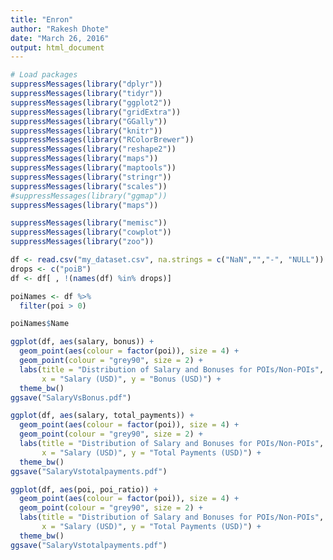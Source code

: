 ```yaml
---
title: "Enron"
author: "Rakesh Dhote"
date: "March 26, 2016"
output: html_document
---
```


```r
# Load packages
suppressMessages(library("dplyr"))
suppressMessages(library("tidyr"))
suppressMessages(library("ggplot2"))
suppressMessages(library("gridExtra"))
suppressMessages(library("GGally"))
suppressMessages(library("knitr"))
suppressMessages(library("RColorBrewer"))
suppressMessages(library("reshape2"))
suppressMessages(library("maps"))
suppressMessages(library("maptools")) 
suppressMessages(library("stringr"))
suppressMessages(library("scales"))
#suppressMessages(library("ggmap"))
suppressMessages(library("maps"))

suppressMessages(library("memisc"))
suppressMessages(library("cowplot"))
suppressMessages(library("zoo"))
```

```r
df <- read.csv("my_dataset.csv", na.strings = c("NaN","","-", "NULL"))
drops <- c("poiB")
df <- df[ , !(names(df) %in% drops)]
```

```r
poiNames <- df %>% 
  filter(poi > 0) 

poiNames$Name
```

```r
ggplot(df, aes(salary, bonus)) + 
  geom_point(aes(colour = factor(poi)), size = 4) +
  geom_point(colour = "grey90", size = 2) +
  labs(title = "Distribution of Salary and Bonuses for POIs/Non-POIs", 
       x = "Salary (USD)", y = "Bonus (USD)") + 
  theme_bw()
ggsave("SalaryVsBonus.pdf")
```

```r
ggplot(df, aes(salary, total_payments)) + 
  geom_point(aes(colour = factor(poi)), size = 4) +
  geom_point(colour = "grey90", size = 2) +
  labs(title = "Distribution of Salary and Bonuses for POIs/Non-POIs", 
       x = "Salary (USD)", y = "Total Payments (USD)") + 
  theme_bw()
ggsave("SalaryVstotalpayments.pdf")
```


```r
ggplot(df, aes(poi, poi_ratio)) + 
  geom_point(aes(colour = factor(poi)), size = 4) +
  geom_point(colour = "grey90", size = 2) +
  labs(title = "Distribution of Salary and Bonuses for POIs/Non-POIs", 
       x = "Salary (USD)", y = "Total Payments (USD)") + 
  theme_bw()
ggsave("SalaryVstotalpayments.pdf")
```







